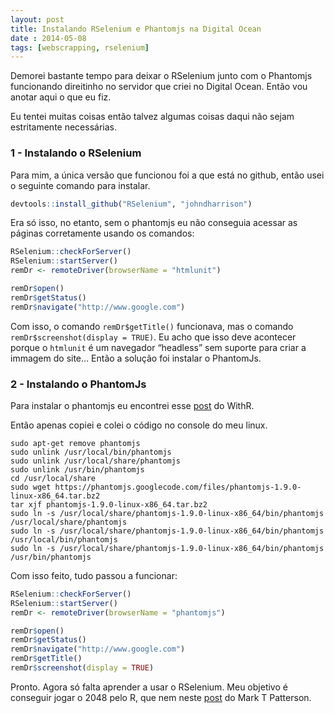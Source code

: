 ```yaml
---
layout: post
title: Instalando RSelenium e Phantomjs na Digital Ocean
date : 2014-05-08
tags: [webscrapping, rselenium]
--- 
```


Demorei bastante tempo para deixar o RSelenium junto com o Phantomjs funcionando direitinho no servidor que criei no Digital Ocean. Então vou anotar aqui o que eu fiz.

Eu tentei muitas coisas então talvez algumas coisas daqui não sejam estritamente necessárias. 

### 1 - Instalando o RSelenium

Para mim, a única versão que funcionou foi a que está no github, então usei o seguinte comando para instalar.

```r
devtools::install_github("RSelenium", "johndharrison")
```

Era só isso, no etanto, sem o phantomjs eu não conseguia acessar as páginas corretamente usando os comandos:

```r
RSelenium::checkForServer()
RSelenium::startServer()
remDr <- remoteDriver(browserName = "htmlunit")

remDr$open()
remDr$getStatus()
remDr$navigate("http://www.google.com")
```

Com isso, o comando `remDr$getTitle()` funcionava, mas o comando `remDr$screenshot(display = TRUE)`. Eu acho que isso deve acontecer porque o `htmlunit` é um navegador "headless" sem suporte para criar a immagem do site... Então a solução foi instalar o PhantomJs. 

### 2 - Instalando o PhantomJs  

Para instalar o phantomjs eu encontrei esse [post](http://withr.me/blog/2014/04/30/automatically-scrape-flight-ticket-data-using-r-and-phantomjs/) do WithR.

Então apenas copiei e colei o código no console do meu linux.

```
sudo apt-get remove phantomjs
sudo unlink /usr/local/bin/phantomjs
sudo unlink /usr/local/share/phantomjs
sudo unlink /usr/bin/phantomjs
cd /usr/local/share
sudo wget https://phantomjs.googlecode.com/files/phantomjs-1.9.0-linux-x86_64.tar.bz2
tar xjf phantomjs-1.9.0-linux-x86_64.tar.bz2
sudo ln -s /usr/local/share/phantomjs-1.9.0-linux-x86_64/bin/phantomjs /usr/local/share/phantomjs
sudo ln -s /usr/local/share/phantomjs-1.9.0-linux-x86_64/bin/phantomjs /usr/local/bin/phantomjs
sudo ln -s /usr/local/share/phantomjs-1.9.0-linux-x86_64/bin/phantomjs /usr/bin/phantomjs

```

Com isso feito, tudo passou a funcionar:

```r
RSelenium::checkForServer()
RSelenium::startServer()
remDr <- remoteDriver(browserName = "phantomjs")

remDr$open()
remDr$getStatus()
remDr$navigate("http://www.google.com")
remDr$getTitle()
remDr$screenshot(display = TRUE)
```

Pronto. Agora só falta aprender a usar o RSelenium. Meu objetivo é conseguir jogar o 2048 pelo R, que nem neste [post](http://www.r-bloggers.com/play-2048-using-r/) do Mark T Patterson.
